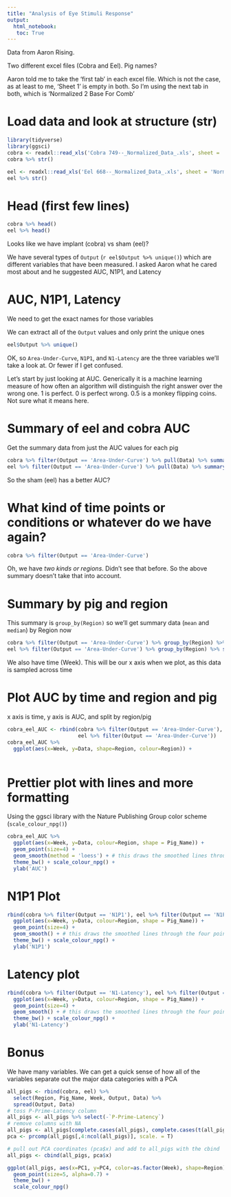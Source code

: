 ```yaml
---
title: "Analysis of Eye Stimuli Response"
output: 
  html_notebook:
   toc: True
---
```


Data from Aaron Rising.

Two different excel files (Cobra and Eel). Pig names?

Aaron told me to take the 'first tab' in each excel file. Which is not the case, as at least to me, 'Sheet 1' is empty in both. So I'm using the next tab in both, which is 'Normalized 2 Base For Comb'

# Load data and look at structure (str)
```r
library(tidyverse)
library(ggsci)
cobra <- readxl::read_xls('Cobra 749--_Normalized_Data_.xls', sheet = 'Normalized 2 Base For Comb')
cobra %>% str()

eel <- readxl::read_xls('Eel 668--_Normalized_Data_.xls', sheet = 'Normalized 2 Base For Comb')
eel %>% str()
```

# Head (first few lines)
```r
cobra %>% head()
eel %>% head()
```

Looks like we have implant (cobra) vs sham (eel)?

We have several types of `Output` (`r eel$Output %>% unique()`) which are different variables that have been measured. I asked Aaron what he cared most about and he suggested AUC, N1P1, and Latency

# AUC, N1P1, Latency
We need to get the exact names for those variables

We can extract all of the `Output` values and only print the unique ones
```r
eel$Output %>% unique()
```

OK, so `Area-Under-Curve`, `N1P1`, and `N1-Latency` are the three variables we'll take a look at. Or fewer if I get confused. 

Let's start by just looking at AUC. Generically it is a machine learning measure of how often an algorithm will distinguish the right answer over the wrong one. 1 is perfect. 0 is perfect wrong. 0.5 is a monkey flipping coins. Not sure what it means here.

# Summary of eel and cobra AUC
Get the summary data from just the AUC values for each pig
```r
cobra %>% filter(Output == 'Area-Under-Curve') %>% pull(Data) %>% summary()
eel %>% filter(Output == 'Area-Under-Curve') %>% pull(Data) %>% summary()
```

So the sham (eel) has a better AUC? 

# What kind of time points or conditions or whatever do we have again?
```r
cobra %>% filter(Output == 'Area-Under-Curve')
```

Oh, we have *two kinds or regions*. Didn't see that before. So the above summary doesn't take that into account. 

# Summary by pig and region
This summary is `group_by(Region)` so we'll get summary data (`mean` and `median`) by Region now
```r
cobra %>% filter(Output == 'Area-Under-Curve') %>% group_by(Region) %>% summarise(mean = mean(Data), median= median(Data))
eel %>% filter(Output == 'Area-Under-Curve') %>% group_by(Region) %>% summarise(mean = mean(Data), median= median(Data))
```


We also have time (Week). This will be our x axis when we plot, as this data is sampled across time

# Plot AUC by time and region and pig
x axis is time, y axis is AUC, and split by region/pig
```r
cobra_eel_AUC <- rbind(cobra %>% filter(Output == 'Area-Under-Curve'), 
                       eel %>% filter(Output == 'Area-Under-Curve'))
cobra_eel_AUC %>% 
  ggplot(aes(x=Week, y=Data, shape=Region, colour=Region)) + 
   
```

# Prettier plot with lines and more formatting
Using the ggsci library with the Nature Publishing Group color scheme (`scale_colour_npg()`)
```r
cobra_eel_AUC %>% 
  ggplot(aes(x=Week, y=Data, colour=Region, shape = Pig_Name)) + 
  geom_point(size=4) + 
  geom_smooth(method = 'loess') + # this draws the smoothed lines through the four points. It auto picks an algorithm that works. loess was used here
  theme_bw() + scale_colour_npg() +
  ylab('AUC') 
```

# N1P1 Plot
```r
rbind(cobra %>% filter(Output == 'N1P1'), eel %>% filter(Output == 'N1P1')) %>% 
  ggplot(aes(x=Week, y=Data, colour=Region, shape = Pig_Name)) + 
  geom_point(size=4) + 
  geom_smooth() + # this draws the smoothed lines through the four points. It auto picks an algorithm that works. loess was used here
  theme_bw() + scale_colour_npg() +
  ylab('N1P1')
```

# Latency plot
```r
rbind(cobra %>% filter(Output == 'N1-Latency'), eel %>% filter(Output == 'N1-Latency')) %>% 
  ggplot(aes(x=Week, y=Data, colour=Region, shape = Pig_Name)) + 
  geom_point(size=4) + 
  geom_smooth() + # this draws the smoothed lines through the four points. It auto picks an algorithm that works. loess was used here
  theme_bw() + scale_colour_npg() +
  ylab('N1-Latency')
```

# Bonus

We have many variables. We can get a quick sense of how all of the variables separate out the major data categories with a PCA
```r
all_pigs <- rbind(cobra, eel) %>% 
  select(Region, Pig_Name, Week, Output, Data) %>% 
  spread(Output, Data)
# toss P-Prime-Latency column
all_pigs <- all_pigs %>% select(-`P-Prime-Latency`)
# remove columns with NA
all_pigs <- all_pigs[complete.cases(all_pigs), complete.cases(t(all_pigs))]
pca <- prcomp(all_pigs[,4:ncol(all_pigs)], scale. = T)

# pull out PCA coordinates (pca$x) and add to all_pigs with the cbind
all_pigs <- cbind(all_pigs, pca$x)

ggplot(all_pigs, aes(x=PC1, y=PC4, color=as.factor(Week), shape=Region)) + 
  geom_point(size=5, alpha=0.7) + 
  theme_bw() + 
  scale_colour_npg() 
```
